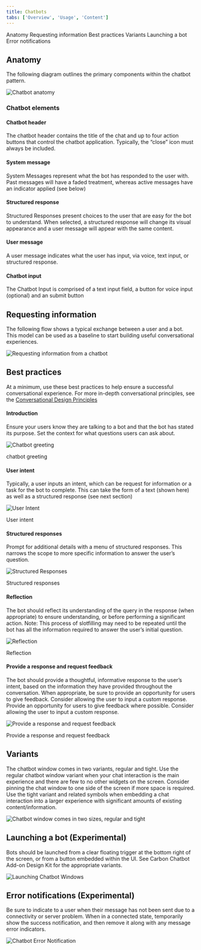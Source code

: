 ```yaml
---
title: Chatbots
tabs: ['Overview', 'Usage', 'Content']
---
```


<AnchorLinks>

<AnchorLink>Anatomy</AnchorLink>
<AnchorLink>Requesting information</AnchorLink>
<AnchorLink>Best practices</AnchorLink>
<AnchorLink>Variants</AnchorLink>
<AnchorLink>Launching a bot</AnchorLink>
<AnchorLink>Error notifications</AnchorLink>

</AnchorLinks>

## Anatomy

The following diagram outlines the primary components within the chatbot pattern.

![Chatbot anatomy](images/chatbot-4.png)

### Chatbot elements

#### Chatbot header

The chatbot header contains the title of the chat and up to four action buttons that control the chatbot application. Typically, the “close” icon must always be included.

#### System message

System Messages represent what the bot has responded to the user with. Past messages will have a faded treatment, whereas active messages have an indicator applied (see below)

#### Structured response

Structured Responses present choices to the user that are easy for the bot to understand. When selected, a structured response will change its visual appearance and a user message will appear with the same content.

#### User message

A user message indicates what the user has input, via voice, text input, or structured response.

#### Chatbot input

The Chatbot Input is comprised of a text input field, a button for voice input (optional) and an submit button

## Requesting information

The following flow shows a typical exchange between a user and a bot. This model can be used as a baseline to start building useful conversational experiences.

![Requesting information from a chatbot](images/chatbot-1.png)

## Best practices

At a minimum, use these best practices to help ensure a successful conversational experience. For more in-depth conversational principles, see the [Conversational Design Principles](content#conversation-design-principles-for-bots)

#### Introduction

Ensure your users know they are talking to a bot and that the bot has stated its purpose. Set the context for what questions users can ask about.

![Chatbot greeting](images/chatbot-7.png)

<Caption>chatbot greeting</Caption>

#### User intent

Typically, a user inputs an intent, which can be request for information or a task for the bot to complete. This can take the form of a text (shown here) as well as a structured response (see next section)

![User Intent](images/chatbot-8.png)

<Caption>User intent</Caption>

#### Structured responses

Prompt for additional details with a menu of structured responses. This narrows the scope to more specific information to answer the user’s question.

![Structured Responses](images/chatbot-9.png)

<Caption>Structured responses</Caption>

#### Reflection

The bot should reflect its understanding of the query in the response (when appropriate) to ensure understanding, or before performing a significant action. Note: This process of slotfilling may need to be repeated until the bot has all the information required to answer the user’s initial question.

![Reflection](images/chatbot-10.png)

<Caption>Reflection</Caption>

#### Provide a response and request feedback

The bot should provide a thoughtful, informative response to the user’s intent, based on the information they have provided throughout the conversation. When appropriate, be sure to provide an opportunity for users to give feedback. Consider allowing the user to input a custom response. Provide an opportunity for users to give feedback where possible. Consider allowing the user to input a custom response.

![Provide a response and request feedback](images/chatbot-11.png)

<Caption>Provide a response and request feedback</Caption>

## Variants

The chatbot window comes in two variants, regular and tight. Use the regular chatbot window variant when your chat interaction is the main experience and there are few to no other widgets on the screen. Consider pinning the chat window to one side of the screen if more space is required. Use the tight variant and related symbols when embedding a chat interaction into a larger experience with significant amounts of existing content/information.

![Chatbot window comes in two sizes, regular and tight](images/chatbot-2.png)

## Launching a bot (Experimental)

Bots should be launched from a clear floating trigger at the bottom right of the screen, or from a button embedded within the UI. See Carbon Chatbot Add-on Design Kit for the appropriate variants.

![Launching Chatbot Windows](images/chatbot-5.png)

## Error notifications (Experimental)

Be sure to indicate to a user when their message has not been sent due to a connectivity or server problem. When in a connected state, temporarily show the success notification, and then remove it along with any message error indicators.

![Chatbot Error Notification](images/chatbot-6.png)
